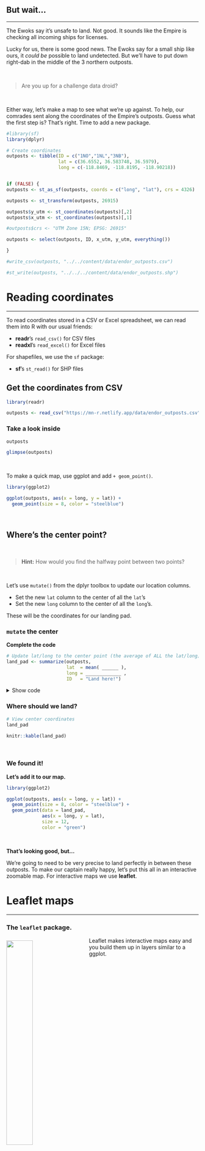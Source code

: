 
## But wait... {-}
<hr class="hrlvl2">

The Ewoks say it's unsafe to land. Not good. It sounds like the Empire is checking all incoming ships for licenses. 

Lucky for us, there is some good news. The Ewoks say for a small ship like ours, it *could be* possible to land undetected. But we'll have to put down right-dab in the middle of the 3 northern outposts. 

<br>

> Are you up for a challenge data droid?

<br>

Either way, let's make a map to see what we're up against. To help, our comrades sent along the coordinates of the Empire's outposts. Guess what the first step is? That's right. Time to add a new package. 


```r
#library(sf)
library(dplyr)

# Create coordinates
outposts <- tibble(ID = c("1NO","1NL","3NB"),
                   lat = c(36.6552, 36.583748, 36.5979), 
                   long = c(-118.8469, -118.8195, -118.90218))


if (FALSE) {
outposts <- st_as_sf(outposts, coords = c("long", "lat"), crs = 4326)

outposts <- st_transform(outposts, 26915)

outposts$y_utm <- st_coordinates(outposts)[,2]
outposts$x_utm <- st_coordinates(outposts)[,1]

#outposts$crs <- "UTM Zone 15N; EPSG: 26915"

outposts <- select(outposts, ID, x_utm, y_utm, everything())

}

#write_csv(outposts, "../../content/data/endor_outposts.csv")

#st_write(outposts, "../../../content/data/endor_outposts.shp")
```



# <i class="fas fa-globe-africa"></i> Reading coordinates 
<hr>

To read coordinates stored in a CSV or Excel spreadsheet, we can read them into R with our usual friends:

- **readr**'s `read_csv()` for CSV files
- **readxl**'s `read_excel()` for Excel files


For shapefiles, we use the `sf` package:

- **sf**'s `st_read()` for SHP files 


## Get the coordinates from CSV {-}
```r
library(readr)

outposts <- read_csv("https://mn-r.netlify.app/data/endor_outposts.csv")
```


### Take a look inside {-}
```r
outposts

glimpse(outposts)
```


<br>

To make a quick map, use ggplot and add `+ geom_point()`. 
```r
library(ggplot2)

ggplot(outposts, aes(x = long, y = lat)) + 
  geom_point(size = 8, color = "steelblue") 
```

<br>


## Where's the center point? {-}

<br>

> **Hint:** How would you find the halfway point between two points?

<br>

Let's use `mutate()` from the dplyr toolbox to update our location columns. 

- Set the new `lat` column to the center of all the `lat`'s
- Set the new `long` column to the center of all the `long`'s. 

These will be the coordinates for our landing pad.



### `mutate` the center {-}

**Complete the code**
```r
# Update lat/long to the center point (the average of ALL the lat/long)             
land_pad <- summarize(outposts, 
                      lat  = mean( ______ ),
                      long = _____________ ,
                      ID   = "Land here!")
```


<details>
<summary  class = "btn_code">Show code</summary>
  
```r
land_pad <- summarize(outposts, 
                      lat  = mean( lat ),
                      long = mean( long ),
                      ID   = "Land here!")
```
</details>


### Where should we land? {-}
```r
# View center coordinates
land_pad
```

```r
knitr::kable(land_pad)
```

<br>


### We found it! {-}

**Let's add it to our map.**

```r
library(ggplot2)

ggplot(outposts, aes(x = long, y = lat)) + 
  geom_point(size = 8, color = "steelblue") +
  geom_point(data = land_pad, 
             aes(x = long, y = lat), 
             size = 12,
             color = "green")
```


<br>

<div class="well">
**That's looking good, but...**

We're going to need to be very precise to land perfectly in between these outposts. To make our captain really happy, let's put this all in an interactive zoomable map. For interactive maps we use **leaflet**.

</div>

# Leaflet maps 
<hr>

### The `leaflet` package. {-}

![](../images/leaflet.png){style="width: 37%; float: left; margin-right: 30px; margin-top: 8px; margin-bottom: 12px;"}


Leaflet makes interactive maps easy and you build them up in layers similar to a ggplot.

<br>
<div style="clear: both;"></div>


### Install `leaflet` {-}
```r
install.packages("leaflet")
```


> Explore the [Full Leaflet Guide!](https://rstudio.github.io/leaflet/)

<br>

## Maps that zoom {-}

Leaflet builds map with layers similar to ggplot, but instead of adding things with the `+`, leaflet adds new layers with the `%>%` ("the pipe").

### 1. Start with the outpost coordinates {-}
```r
library(leaflet)

leaflet(outposts) %>% 
  addCircles(radius = 250) %>%  
  addTiles()
```

<br>


### 2. Add the landing site {-}

*Fingers crossed it's in the middle....*

```r
leaflet(outposts) %>% 
  addCircles(radius = 300) %>% 
  addTiles() %>%
  addMarkers(data = land_pad)  #<<
```

<br>


### 3. Add labels {-}

*Try hovering over one of the outposts to see its label.*

```r
leaflet(outposts) %>% 
  addCircles(radius = 300,
             label = ~ID) %>%   #<<
  addTiles() %>%
  addMarkers(data  = land_pad,
             label = "Land HERE!",  #<<
             labelOptions = labelOptions(noHide = TRUE))  #<<
```


<br>


<div class="tip">

### <i class="fa fa-user-astronaut" aria-hidden="true" style="color: green"></i> Explore! {-}

News just came in that the outposts will soon be upgrading their **radar** to detect ships up to `4,200 meters` away. Will that be a problem? 

**Steps**

1. Update the radius argument in `addCircles(...)` to be equal to `4200`.
1. Add the argument `, fillColor = "yellow"` inside `addCircles(..)`

<details>
<summary class = "btn_code">_Show code_</summary>

```r
leaflet(outposts) %>%
  addCircles(radius = 4200, #<<
             label = ~ID,
             fillColor = "yellow") %>% 
  addTiles() %>%
  addMarkers(data  = land_pad,
             label = "Land HERE!",  
             labelOptions = labelOptions(noHide = TRUE))
```
<br>

</details>

> **Will our landing spot still be safe?**

<br>

</div>


## Woah! That's a close one. {-} 

Great work data droid. Let's take a minute to cool down...  

Ok, now let's land on that planet before we get stuck up here with permanent space legs.


<br>


<div class="yoda">
###  **BASEMAPS**  {-}

<img src="../images/yoda_baby_sq.png" class="yoda-img">

There are lots of options for basemaps in leaflet. One of my favorites is `CartoDB.Positron` because its greyness doesn't distract from the data.

Add it to your map by swapping out `addTiles()` for `addProviderTiles(providers$CartoDB.Positron)`

<details>
<summary class = "btn_code_blue">_Show code_</summary>

```r
leaflet(outposts) %>%
  addCircles(radius = 4200, 
             label = ~ID,
             fillColor = "yellow") %>% 
   addProviderTiles(providers$CartoDB.Positron) %>%  #<<
   addMarkers(data  = land_pad,
              label = "Land HERE!",  
              labelOptions = labelOptions(noHide = TRUE))
```
<br>

</details>

<br>

See more available basemaps at [rstudio.github.io/leaflet/basemaps](https://rstudio.github.io/leaflet/basemaps.html).

</div>


For more Leaflet examples, see the [Full Leaflet Guide!](https://rstudio.github.io/leaflet/)
